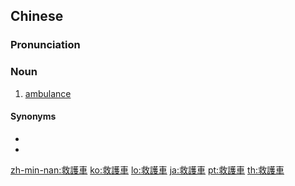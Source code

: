 {{also|救护车}}
==Chinese==
{{zh-forms|s=救护车|type=21}}

===Pronunciation===
{{zh-pron
|m=jiùhùchē
|c=gau3 wu6 ce1
|h=pfs=kiu-fu-chhâ
|mn=kiù-hō͘-chhia
|w=2jieu hhu tsho
|cat=n
}}

===Noun===
{{zh-noun}}

# [[ambulance]] {{gloss|emergency vehicle}}

====Synonyms====
* {{zh-l|救生車}}
* {{zh-l|救傷車}}

[[zh-min-nan:救護車]]
[[ko:救護車]]
[[lo:救護車]]
[[ja:救護車]]
[[pt:救護車]]
[[th:救護車]]